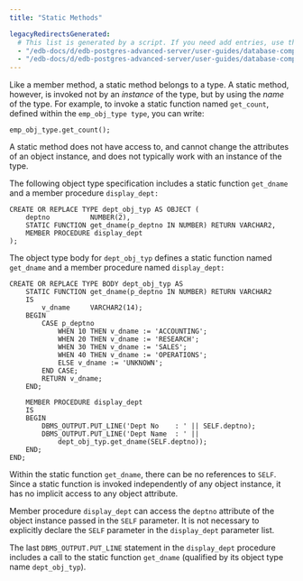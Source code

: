 ```yaml
---
title: "Static Methods"

legacyRedirectsGenerated:
  # This list is generated by a script. If you need add entries, use the `legacyRedirects` key.
  - "/edb-docs/d/edb-postgres-advanced-server/user-guides/database-compatibility-stored-procedural-language-guide/13/static_methods.html"
  - "/edb-docs/d/edb-postgres-advanced-server/user-guides/database-compatibility-stored-procedural-language-guide/latest/static_methods.html"
---
```


<div id="static_methods" class="registered_link"></div>

Like a member method, a static method belongs to a type. A static method, however, is invoked not by an *instance* of the type, but by using the *name* of the type. For example, to invoke a static function named `get_count`, defined within the `emp_obj_type type`, you can write:

```
emp_obj_type.get_count();
```

A static method does not have access to, and cannot change the attributes of an object instance, and does not typically work with an instance of the type.

The following object type specification includes a static function `get_dname` and a member procedure `display_dept:`

```text
CREATE OR REPLACE TYPE dept_obj_typ AS OBJECT (
    deptno          NUMBER(2),
    STATIC FUNCTION get_dname(p_deptno IN NUMBER) RETURN VARCHAR2,
    MEMBER PROCEDURE display_dept
);
```

The object type body for `dept_obj_typ` defines a static function named `get_dname` and a member procedure named `display_dept:`

```text
CREATE OR REPLACE TYPE BODY dept_obj_typ AS
    STATIC FUNCTION get_dname(p_deptno IN NUMBER) RETURN VARCHAR2
    IS
        v_dname     VARCHAR2(14);
    BEGIN
        CASE p_deptno
            WHEN 10 THEN v_dname := 'ACCOUNTING';
            WHEN 20 THEN v_dname := 'RESEARCH';
            WHEN 30 THEN v_dname := 'SALES';
            WHEN 40 THEN v_dname := 'OPERATIONS';
            ELSE v_dname := 'UNKNOWN';
        END CASE;
        RETURN v_dname;
    END;

    MEMBER PROCEDURE display_dept
    IS
    BEGIN
        DBMS_OUTPUT.PUT_LINE('Dept No    : ' || SELF.deptno);
        DBMS_OUTPUT.PUT_LINE('Dept Name  : ' ||
            dept_obj_typ.get_dname(SELF.deptno));
    END;
END;
```

Within the static function `get_dname`, there can be no references to `SELF`. Since a static function is invoked independently of any object instance, it has no implicit access to any object attribute.

Member procedure `display_dept` can access the `deptno` attribute of the object instance passed in the `SELF` parameter. It is not necessary to explicitly declare the `SELF` parameter in the `display_dept` parameter list.

The last `DBMS_OUTPUT.PUT_LINE` statement in the `display_dept` procedure includes a call to the static function `get_dname` (qualified by its object type name `dept_obj_typ`).
